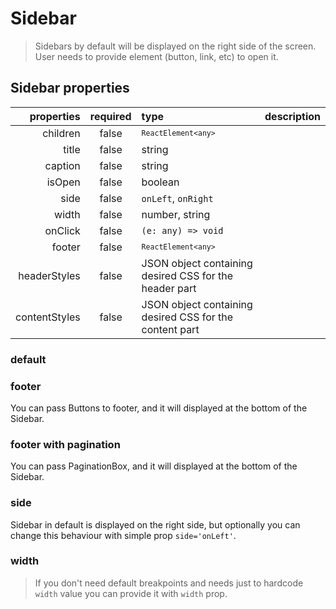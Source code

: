 
<Meta of={SidebarStories} />

# Sidebar

> Sidebars by default will be displayed on the right side of the screen. User needs to provide element (button, link, etc) to open it.

## Sidebar properties

|    properties | required | type                                                    | description |
| ------------: | :------: | :------------------------------------------------------ | :---------- |
|      children |  false   | <code>`ReactElement<any>`</code>                        |             |
|         title |  false   | string                                                  |             |
|       caption |  false   | string                                                  |             |
|        isOpen |  false   | boolean                                                 |             |
|          side |  false   | <code>onLeft</code>, <code>onRight</code>               |             |
|         width |  false   | number, string                                          |             |
|       onClick |  false   | <code>(e: any) => void</code>                           |             |
|        footer |  false   | <code>`ReactElement<any>`</code>                        |             |
|  headerStyles |  false   | JSON object containing desired CSS for the header part  |             |
| contentStyles |  false   | JSON object containing desired CSS for the content part |             |

### default

<Canvas>
  <Story of={SidebarStories.Default} />
</Canvas>

### footer

You can pass Buttons to footer, and it will displayed at the bottom of the Sidebar.

<Canvas>
  <Story of={SidebarStories.Footer} />
</Canvas>

### footer with pagination

You can pass PaginationBox, and it will displayed at the bottom of the Sidebar.

<Canvas>
  <Story of={SidebarStories.FooterPagination} />
</Canvas>

### side

Sidebar in default is displayed on the right side, but optionally you can change this behaviour with simple prop `side='onLeft'`.

<Canvas>
  <Story of={SidebarStories.Side} />
</Canvas>

### width

> If you don't need default breakpoints and needs just to hardcode `width` value you can provide it with `width` prop.

<Canvas>
  <Story of={SidebarStories.CustomWidth} />
</Canvas>
